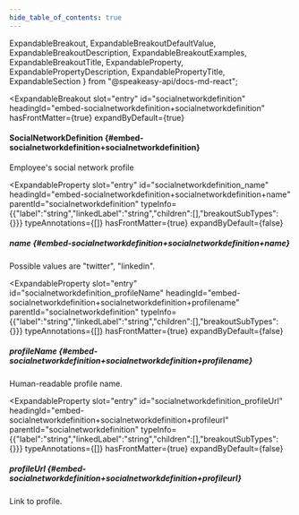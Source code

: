 ```yaml
---
hide_table_of_contents: true
---
```

  ExpandableBreakout,
  ExpandableBreakoutDefaultValue,
  ExpandableBreakoutDescription,
  ExpandableBreakoutExamples,
  ExpandableBreakoutTitle,
  ExpandableProperty,
  ExpandablePropertyDescription,
  ExpandablePropertyTitle,
  ExpandableSection
} from "@speakeasy-api/docs-md-react";

<ExpandableSection>

<ExpandableBreakout
  slot="entry"
  id="socialnetworkdefinition"
  headingId="embed-socialnetworkdefinition+socialnetworkdefinition"
  hasFrontMatter={true}
  expandByDefault={true}
>

<ExpandableBreakoutTitle slot="title">

#### SocialNetworkDefinition \{#embed-socialnetworkdefinition+socialnetworkdefinition\}

</ExpandableBreakoutTitle>

<ExpandableBreakoutDescription slot="description">

Employee's social network profile

</ExpandableBreakoutDescription>

<ExpandableBreakoutExamples slot="examples">

</ExpandableBreakoutExamples>

<ExpandableBreakoutDefaultValue slot="defaultValue">

</ExpandableBreakoutDefaultValue>

</ExpandableBreakout>

<ExpandableProperty
  slot="entry"
  id="socialnetworkdefinition_name"
  headingId="embed-socialnetworkdefinition+socialnetworkdefinition+name"
  parentId="socialnetworkdefinition"
  typeInfo={{"label":"string","linkedLabel":"string","children":[],"breakoutSubTypes":{}}}
  typeAnnotations={[]}
  hasFrontMatter={true}
  expandByDefault={false}
>

<ExpandablePropertyTitle slot="title">

##### name \{#embed-socialnetworkdefinition+socialnetworkdefinition+name\}

</ExpandablePropertyTitle>

<ExpandablePropertyDescription slot="description">

Possible values are "twitter", "linkedin".

</ExpandablePropertyDescription>

</ExpandableProperty>

<ExpandableProperty
  slot="entry"
  id="socialnetworkdefinition_profileName"
  headingId="embed-socialnetworkdefinition+socialnetworkdefinition+profilename"
  parentId="socialnetworkdefinition"
  typeInfo={{"label":"string","linkedLabel":"string","children":[],"breakoutSubTypes":{}}}
  typeAnnotations={[]}
  hasFrontMatter={true}
  expandByDefault={false}
>

<ExpandablePropertyTitle slot="title">

##### profileName \{#embed-socialnetworkdefinition+socialnetworkdefinition+profilename\}

</ExpandablePropertyTitle>

<ExpandablePropertyDescription slot="description">

Human-readable profile name.

</ExpandablePropertyDescription>

</ExpandableProperty>

<ExpandableProperty
  slot="entry"
  id="socialnetworkdefinition_profileUrl"
  headingId="embed-socialnetworkdefinition+socialnetworkdefinition+profileurl"
  parentId="socialnetworkdefinition"
  typeInfo={{"label":"string","linkedLabel":"string","children":[],"breakoutSubTypes":{}}}
  typeAnnotations={[]}
  hasFrontMatter={true}
  expandByDefault={false}
>

<ExpandablePropertyTitle slot="title">

##### profileUrl \{#embed-socialnetworkdefinition+socialnetworkdefinition+profileurl\}

</ExpandablePropertyTitle>

<ExpandablePropertyDescription slot="description">

Link to profile.

</ExpandablePropertyDescription>

</ExpandableProperty>

</ExpandableSection>
